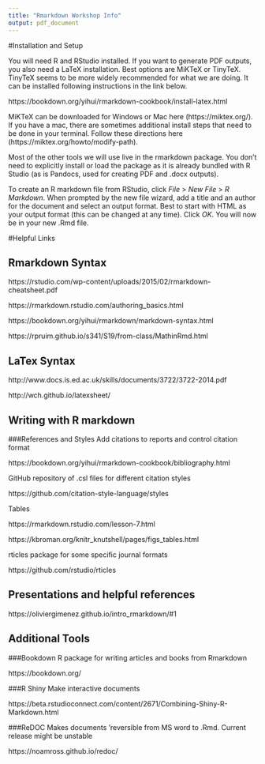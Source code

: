 ```yaml
---
title: "Rmarkdown Workshop Info"
output: pdf_document
---
```


#Installation and Setup

You will need R and RStudio installed. If you want to generate PDF outputs, you also need a LaTeX installation. Best options are MiKTeX or TinyTeX. TinyTeX seems to be more widely recommended for what we are doing. It can be installed following instructions in the link below.

https://bookdown.org/yihui/rmarkdown-cookbook/install-latex.html

MiKTeX can be downloaded for Windows or Mac here (https://miktex.org/). If you have a mac, there are sometimes additional install steps that need to be done in your terminal. Follow these directions here (https://miktex.org/howto/modify-path).

Most of the other tools we will use live in the rmarkdown package. You don't need to explicitly install or load the package as it is already bundled with R Studio (as is Pandocs, used for creating PDF and .docx outputs). 

To create an R markdown file from RStudio, click *File* > *New File* > *R Markdown*. When prompted by the new file wizard, add a title and an author for the document and select an output format. Best to start with HTML as your output format (this can be changed at any time). Click *OK*. You will now be in your new .Rmd file. 


#Helpful Links

## Rmarkdown Syntax 

https://rstudio.com/wp-content/uploads/2015/02/rmarkdown-cheatsheet.pdf

https://rmarkdown.rstudio.com/authoring_basics.html

https://bookdown.org/yihui/rmarkdown/markdown-syntax.html

https://rpruim.github.io/s341/S19/from-class/MathinRmd.html

## LaTex Syntax

http://www.docs.is.ed.ac.uk/skills/documents/3722/3722-2014.pdf

http://wch.github.io/latexsheet/


## Writing with R markdown

###References and Styles
Add citations to reports and control citation format

https://bookdown.org/yihui/rmarkdown-cookbook/bibliography.html

GitHub repository of .csl files for different citation styles

https://github.com/citation-style-language/styles

Tables

https://rmarkdown.rstudio.com/lesson-7.html

https://kbroman.org/knitr_knutshell/pages/figs_tables.html

rticles package for some specific journal formats

https://github.com/rstudio/rticles


## Presentations and helpful references

https://oliviergimenez.github.io/intro_rmarkdown/#1


## Additional Tools

###Bookdown 
R package for writing articles and books from Rmarkdown

https://bookdown.org/


###R Shiny
Make interactive documents

https://beta.rstudioconnect.com/content/2671/Combining-Shiny-R-Markdown.html

###ReDOC
Makes documents 'reversible from MS word to .Rmd. Current release might be unstable

https://noamross.github.io/redoc/









